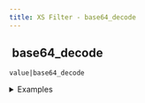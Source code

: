 ```yaml
---
title: XS Filter - base64_decode
---
```


## <img src="../assets/docuBadge (11).png" alt="" data-size="line"> base64\_decode <a href="#xs-base64_decode" id="xs-base64_decode"></a>

`value|base64_decode`

<details>

<summary>Examples</summary>

```javascript
"SGVsbG8gV29ybGQ="|base64_decode    // Returns "Hello World"
"dGVzdA=="|base64_decode            // Returns "test"
```

</details>

